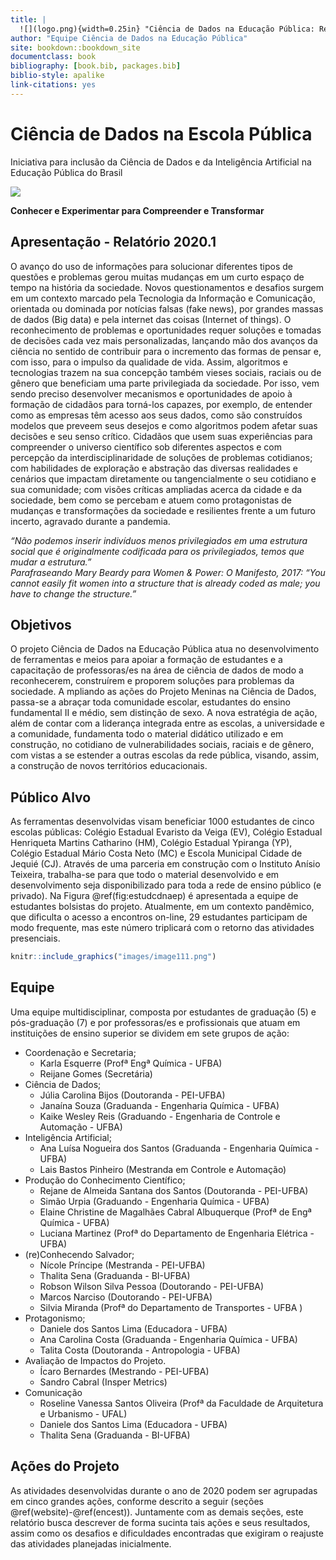 ```yaml
--- 
title: |
  ![](logo.png){width=0.25in} "Ciência de Dados na Educação Pública: Relatório 2021.1"
author: "Equipe Ciência de Dados na Educação Pública"
site: bookdown::bookdown_site
documentclass: book
bibliography: [book.bib, packages.bib]
biblio-style: apalike
link-citations: yes
---
```


# Ciência de Dados na Escola Pública

<div class="capa">
Iniciativa para inclusão da Ciência de Dados e da Inteligência Artificial na Educação Pública do Brasil
<div class="foto_ativ">
![](images/image00capa.png)
</div>

<div class="leg_ativ">
**Conhecer e Experimentar para Compreender e Transformar**
</div>
</div>

## Apresentação - Relatório 2020.1 

O avanço do uso de informações para solucionar diferentes tipos de questões e problemas gerou muitas mudanças em um curto espaço de tempo na história da sociedade. Novos questionamentos e desafios surgem em um contexto marcado pela Tecnologia da Informação e Comunicação, orientada ou dominada por notícias falsas (fake news), por grandes massas de dados (Big data) e pela internet das coisas (Internet of things). O reconhecimento de problemas e oportunidades requer soluções e tomadas de decisões cada vez mais personalizadas, lançando mão dos avanços da ciência no sentido de contribuir para o incremento das formas de pensar e, com isso, para o impulso da qualidade de vida. Assim, algoritmos e tecnologias trazem na sua concepção também vieses sociais, raciais ou de gênero que beneficiam uma parte privilegiada da sociedade. Por isso, vem sendo preciso desenvolver mecanismos e oportunidades de apoio à formação de cidadãos para torná-los capazes, por exemplo, de entender como as empresas têm acesso aos seus dados, como são construídos modelos que preveem seus desejos e como algoritmos podem afetar suas decisões e seu senso crítico. Cidadãos que usem suas experiências para compreender o universo científico sob diferentes aspectos e com percepção da interdisciplinaridade de soluções de problemas cotidianos; com habilidades de exploração e abstração das diversas realidades e cenários que impactam diretamente ou tangencialmente o seu cotidiano e sua comunidade; com visões críticas ampliadas acerca da cidade e da sociedade, bem como se percebam e atuem como protagonistas de mudanças e transformações da sociedade e resilientes frente a um futuro incerto, agravado durante a pandemia.


*"Não podemos inserir indivíduos menos privilegiados em uma\ estrutura social que é originalmente codificada para os\ privilegiados, temos que mudar a estrutura." \
Parafraseando Mary Beardy para Women & Power: O Manifesto,\ 2017: "You cannot easily fit women into a structure that is\ already coded as male; you have to change the structure."*

## Objetivos {-}

O projeto Ciência de Dados na Educação Pública
atua no desenvolvimento de ferramentas e meios para
apoiar a formação de estudantes e a capacitação de
professoras/es na área de ciência de dados de modo
a reconhecerem, construírem e proporem soluções
para problemas da sociedade.
A mpliando as ações do Projeto Meninas na Ciência
de Dados, passa-se a abraçar toda comunidade
escolar, estudantes do ensino fundamental II e médio,
sem distinção de sexo.
A nova estratégia de ação, além de contar com a
liderança integrada entre as escolas, a universidade e
a comunidade, fundamenta todo o material didático
utilizado e em construção, no cotidiano de vulnerabilidades sociais, raciais e de gênero, com vistas a se estender a outras
escolas da rede pública, visando, assim, a construção de novos territórios educacionais.

## Público Alvo {-}

As ferramentas desenvolvidas visam beneficiar 1000 estudantes de cinco escolas públicas: Colégio Estadual Evaristo da Veiga (EV), Colégio Estadual Henriqueta Martins Catharino (HM), Colégio Estadual Ypiranga (YP), Colégio Estadual Mário Costa Neto (MC) e Escola Municipal Cidade de Jequié (CJ). 
Através de uma parceria em construção com o Instituto Anísio Teixeira, trabalha-se para que todo o material desenvolvido e em desenvolvimento seja disponibilizado para toda a rede de ensino público (e privado). 
Na Figura \@ref(fig:estudcdnaep) é apresentada a equipe de estudantes bolsistas do projeto. Atualmente, em um contexto pandêmico, que dificulta o acesso a encontros on-line, 29 estudantes participam de modo frequente, mas este número triplicará com o retorno das atividades presenciais.

```r
knitr::include_graphics("images/image111.png")
```

## Equipe {-}

Uma equipe multidisciplinar, composta por estudantes de graduação (5) e pós-graduação (7) e por professoras/es e profissionais que atuam em instituições de ensino superior se dividem em sete grupos de ação: 

 - Coordenação e Secretaria;
    - Karla Esquerre (Profª Engª Química - UFBA)
    - Reijane Gomes (Secretária)
 - Ciência de Dados;
    - Júlia Carolina Bijos (Doutoranda - PEI-UFBA)
    - Janaína Souza (Graduanda - Engenharia Química - UFBA)
    - Kaike Wesley Reis (Graduando - Engenharia de Controle e Automação - UFBA)
 - Inteligência Artificial;
    - Ana Luísa Nogueira dos Santos (Graduanda - Engenharia Química - UFBA)
    - Lais Bastos Pinheiro (Mestranda em Controle e Automação)
 - Produção do Conhecimento Científico;
    - Rejane de Almeida Santana dos Santos (Doutoranda - PEI-UFBA)
    - Simão Urpia (Graduando  - Engenharia Química - UFBA)
    - Elaine Christine de Magalhães Cabral Albuquerque (Profª de Engª Química - UFBA)
    - Luciana Martinez (Profª do Departamento de Engenharia Elétrica - UFBA)
 - (re)Conhecendo Salvador;
    - Nícole Príncipe (Mestranda - PEI-UFBA)
    - Thalita Sena (Graduanda - BI-UFBA)
    - Robson Wilson Silva Pessoa (Doutorando - PEI-UFBA)
    - Marcos Narciso (Doutorando - PEI-UFBA)
    - Silvia Miranda (Profª do Departamento de Transportes - UFBA )
 - Protagonismo;
    - Daniele dos Santos Lima (Educadora - UFBA)
    - Ana Carolina Costa (Graduanda - Engenharia Química - UFBA)
    - Talita Costa (Doutoranda - Antropologia - UFBA)
 - Avaliação de Impactos do Projeto.
    - Ícaro Bernardes (Mestrando - PEI-UFBA)
    - Sandro Cabral (Insper Metrics)
- Comunicação 
    - Roseline Vanessa Santos Oliveira (Profª da Faculdade de Arquitetura e Urbanismo - UFAL)
    - Daniele dos Santos Lima (Educadora - UFBA)
    - Thalita Sena (Graduanda - BI-UFBA)





## Ações do Projeto {-}

As atividades desenvolvidas durante o ano de 2020 podem ser agrupadas em cinco grandes ações, conforme descrito a seguir (seções \@ref(website)-\@ref(encest)). Juntamente com as demais seções, este relatório busca descrever de forma sucinta tais ações e seus resultados, assim como os desafios e dificuldades encontradas que exigiram o reajuste das atividades planejadas inicialmente.


